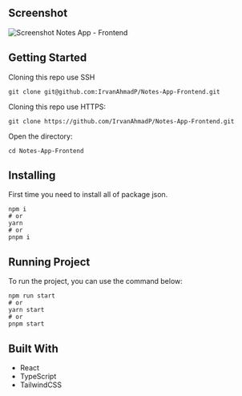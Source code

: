 
## Screenshot

![Screenshot Notes App - Frontend](https://raw.githubusercontent.com/IrvanAhmadP/Notes-App-Frontend/master/images/Screenshot%20Notes-App-Frontend.webp)

## Getting Started

Cloning this repo use SSH

```
git clone git@github.com:IrvanAhmadP/Notes-App-Frontend.git
```

Cloning this repo use HTTPS:

```
git clone https://github.com/IrvanAhmadP/Notes-App-Frontend.git
```

Open the directory:

```
cd Notes-App-Frontend
```

## Installing

First time you need to install all of package json.

```
npm i
# or
yarn
# or
pnpm i
```

## Running Project

To run the project, you can use the command below:

```
npm run start
# or
yarn start
# or
pnpm start
```

## Built With

- React
- TypeScript
- TailwindCSS


>
